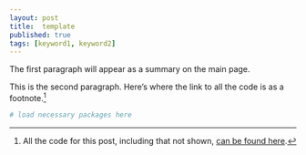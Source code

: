 ```yaml
--- 
layout: post 
title:  template 
published: true 
tags: [keyword1, keyword2] 
---
```


The first paragraph will appear as a summary on the main page.

This is the second paragraph. Here's where the link to all the code is as a footnote.[^allthecode]

```r
# load necessary packages here
```

[^allthecode]: All the code for this post, including that not shown, [can be found here](https::/github.com/atyre2/atyre2.github.io/blob/master/_drafts/post-template.Rmd).